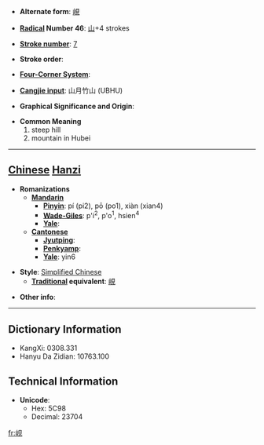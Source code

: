 * '''Alternate form''': [[峴]]

* '''[[Wiktionary:Chinese radical index| Radical]] Number 46''': [[Wiktionary:Chinese radical index 山|山]]+4 strokes

* '''[[Wiktionary:Chinese total strokes index|Stroke number]]''': [[Wiktionary:Chinese total strokes index 7|7]]

* '''Stroke order''': 

* '''[[Wiktionary:Chinese four corner index|Four-Corner System]]''': 

* '''[[Wiktionary:Chinese Cangjie index|Cangjie input]]''': 山月竹山 (UBHU)

* '''Graphical Significance and Origin''': 

* '''Common Meaning'''
*#steep hill
*# mountain in Hubei


----

== [[Chinese]] [[Hanzi]] ==

* '''Romanizations'''
** '''[[Mandarin]]'''
*** '''[[Pinyin]]''': pí (pi2), pō (po1), xiàn (xian4)
*** '''[[Wade-Giles]]''': p'i<sup>2</sup>, p'o<sup>1</sup>, hsien<sup>4</sup>
*** '''[[Yale]]''': 
** '''[[Cantonese]]'''
*** '''[[Jyutping]]''':
*** '''[[Penkyamp]]''': 
*** '''[[Yale]]''': yin6

* '''Style''': [[Simplified Chinese]] 
** '''[[Traditional Chinese|Traditional]] equivalent''': [[峴]]

* '''Other info''': 

----

== Dictionary Information ==

* KangXi: 0308.331
* Hanyu Da Zidian: 10763.100

== Technical Information ==

* '''Unicode''':
** Hex: 5C98
** Decimal: 23704

[[fr:岘]]
